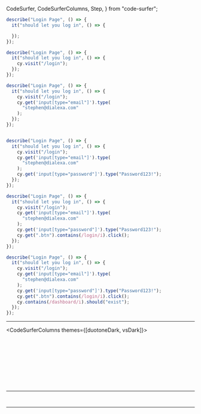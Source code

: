   CodeSurfer,
  CodeSurferColumns,
  Step,
} from "code-surfer";


<CodeSurfer>

```js title="Cypress Login Test"
describe("Login Page", () => {
  it("should let you log in", () => {

  });
});
```

```js subtitle="Cypress"
describe("Login Page", () => {
  it("should let you log in", () => {
    cy.visit("/login");
  });
});
```

```js diff 4[5:33] subtitle="Cypress"
describe("Login Page", () => {
  it("should let you log in", () => {
    cy.visit("/login");
    cy.get('input[type="email"]').type(
      "stephen@dialexa.com"
    );
  });
});
```

```diff 4[34:39],5,6 subtitle="Cypress"

```

```js subtitle="Cypress"
describe("Login Page", () => {
  it("should let you log in", () => {
    cy.visit("/login");
    cy.get('input[type="email"]').type(
      "stephen@dialexa.com"
    );
    cy.get('input[type="password"]').type("Password123!");
  });
});
```

```js subtitle="Cypress"
describe("Login Page", () => {
  it("should let you log in", () => {
    cy.visit("/login");
    cy.get('input[type="email"]').type(
      "stephen@dialexa.com"
    );
    cy.get('input[type="password"]').type("Password123!");
    cy.get(".btn").contains(/login/i).click();
  });
});
```

```js subtitle="Cypress"
describe("Login Page", () => {
  it("should let you log in", () => {
    cy.visit("/login");
    cy.get('input[type="email"]').type(
      "stephen@dialexa.com"
    );
    cy.get('input[type="password"]').type("Password123!");
    cy.get(".btn").contains(/login/i).click();
    cy.contains(/dashboard/i).should("exist");
  });
});
```

</CodeSurfer>

---

<CodeSurferColumns themes={[duotoneDark, vsDark]}>

<Step title="Change to Webdriver Login Test">

```js file=./src/cypressLogin.js subtitle="cypress"

```

```js file=./src/wdioLogin.js subtitle="webdriver.io"

```

</Step>

<Step>

```js file=./src/cypressLogin.js 3 subtitle="cypress"

```

```js file=./src/wdioLogin.js 3 subtitle="webdriver.io"

```

</Step>

<Step>

```js file=./src/cypressLogin.js  4:6 subtitle="cypress"

```

```js file=./src/wdioLogin.js 4 subtitle="webdriver.io"

```

</Step>

<Step>

```js file=./src/cypressLogin.js 8:10 subtitle="cypress"

```

```js file=./src/wdioLogin.js 7:9 subtitle="webdriver.io"

```

</Step>

<Step>

```js 11 file=./src/cypressLogin.js subtitle="cypress"

```

```js file=./src/wdioLogin.js 11 subtitle="webdriver.io"

```

</Step>

</CodeSurferColumns>

---

<CodeSurfer>

```js file=./src/wdioLogin.js title="Debugging" subtitle="webdriver.io"

```

```js file=./src/wdioDebugging.js 10 title="Debugging" subtitle="webdriver.io"

```

</CodeSurfer>

---

<CodeSurfer>

```js file=./src/wdioShadowDom.js title="Shadow DOM" subtitle="webdriver.io"

```

```js file=./src/wdioShadowDom.js 4[24:30] title="Shadow DOM" subtitle="webdriver.io"

```

```js file=./src/cypressShadowDom.js title="Shadow DOM" subtitle="cypress"

```

```js file=./src/cypressShadowDom.js 4[29:36] title="Shadow DOM" subtitle="cypress"

```

```js file=./src/cypessAsyncTypeAhead.js title="HTTP Proxy" subtitle="cypress"

```

```js file=./src/cypessAsyncTypeAhead.js 3 title="HTTP Proxy" subtitle="cypress"

```

```js file=./src/cypessAsyncTypeAhead.js 6 title="HTTP Proxy" subtitle="cypress"

```

</CodeSurfer>